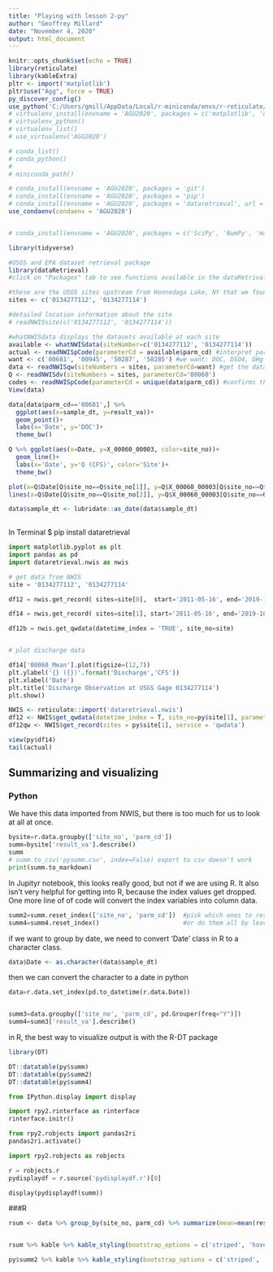 ```yaml
---
title: "Playing with lesson 2-py"
author: "Geoffrey Millard"
date: "November 4, 2020"
output: html_document
---
```



```r
knitr::opts_chunk$set(echo = TRUE)
library(reticulate)
library(kableExtra)
pltr <- import('matplotlib')
pltr$use("Agg", force = TRUE)
py_discover_config()
use_python('C:/Users/gmill/AppData/Local/r-miniconda/envs/r-reticulate/python.exe')
# virtualenv_install(envname = 'AGU2020', packages = c('matplotlib', 'dataretrieval', 'SciPy'))
# virtualenv_python()
# virtualenv_list()
# use_virtualenv('AGU2020')

# conda_list()
# conda_python()
# 
# miniconda_path()

# conda_install(envname = 'AGU2020', packages = 'git')
# conda_install(envname = 'AGU2020', packages = 'pip')
# conda_install(envname = 'AGU2020', packages = 'dataretrieval', url = 'git+git://github.com/USGS-python/dataretrieval.git')
use_condaenv(condaenv = 'AGU2020')


# conda_install(envname = 'AGU2020', packages = c('SciPy', 'NumPy', 'matplotlib', 'dataretrieval', 'IPython', 'rpy2'))

```

```r
library(tidyverse)

#USGS and EPA dataset retrieval package
library(dataRetrieval) 
#click on "Packages" tab to see functions available in the dataRetrival package

#these are the USGS sites upstream from Honnedaga Lake, NY that we found in the browser
sites <- c('0134277112', '0134277114')

#detailed location information about the site
# readNWISsite(c('0134277112', '0134277114'))

#whatNWISdata displays the datasets available at each site
available <- whatNWISdata(siteNumber=c('0134277112', '0134277114'))
actual <- readNWISpCode(parameterCd = available$parm_cd) #interpret parameter codes
want <- c('00681', '00945', '50287', '50285') #we want: DOC, DSO4, DHg and DMeHg, 0060 is discharge
data <- readNWISqw(siteNumbers = sites, parameterCd=want) #get the data
Q <- readNWISdv(siteNumbers = sites, parameterCd='00060')
codes <- readNWISpCode(parameterCd = unique(data$parm_cd)) #confirms that we got what we wanted, shows UNITS!
View(data)

data[data$parm_cd=='00681',] %>% 
  ggplot(aes(x=sample_dt, y=result_va))+
  geom_point()+
  labs(x='Date', y='DOC')+
  theme_bw()

Q %>% ggplot(aes(x=Date, y=X_00060_00003, color=site_no))+
  geom_line()+
  labs(x='Date', y='Q (CFS)', color='Site')+
  theme_bw()

plot(x=Q$Date[Q$site_no==Q$site_no[1]], y=Q$X_00060_00003[Q$site_no==Q$site_no[1]], xlab = 'Date', ylab='Q (CFS)', type = 'l', col='red')
lines(x=Q$Date[Q$site_no==Q$site_no[2]], y=Q$X_00060_00003[Q$site_no==Q$site_no[2]], xlab = 'Date', ylab='Q (CFS)', type = 'l', col=1)

data$sample_dt <- lubridate::as_date(data$sample_dt)
  
```

In Terminal
$ pip install dataretrieval


```python

import matplotlib.pyplot as plt
import pandas as pd
import dataretrieval.nwis as nwis

# get data from NWIS
site = '0134277112', '0134277114'

df12 = nwis.get_record( sites=site[0],  start='2011-05-16', end='2019-10-08', service='qwdata')

df14 = nwis.get_record( sites=site[1], start='2011-05-16', end='2019-10-08', service='dv')

df12b = nwis.get_qwdata(datetime_index = 'TRUE', site_no=site)


# plot discharge data

df14['00060_Mean'].plot(figsize=(12,7))
plt.ylabel('{} ({})'.format('Discharge','CFS'))
plt.xlabel('Date')
plt.title('Discharge Observation at USGS Gage 0134277114')
plt.show()
```

```r
NWIS <- reticulate::import('dataretrieval.nwis')
df12 <- NWIS$get_qwdata(datetime_index = T, site_no=py$site[1], parameterCd=want)
df12qw <- NWIS$get_record(sites = py$site[1], service = 'qwdata')
```


```r
view(py$df14)
tail(actual)
```

## Summarizing and visualizing
### Python

We have this data imported from NWIS, but there is too much for us to look at all at once.




```python
bysite=r.data.groupby(['site_no', 'parm_cd'])
summ=bysite['result_va'].describe()
summ
# summ.to_csv('pysumm.csv', index=False) export to csv doesn't work
print(summ.to_markdown)

```

In Jupityr notebook, this looks really good, but not if we are using R.  It also isn't very helpful for getting into R, because the index values get dropped.  One more line of of code will convert the index variables into column data.

```python
summ2=summ.reset_index(['site_no', 'parm_cd'])  #pick which ones to reset 
summ4=summ4.reset_index()                       #or do them all by leaving it blank
```

if we want to group by date, we need to convert 'Date' class in R to a character class.

```r
data$Date <- as.character(data$sample_dt)
```

then we can convert the character to a date in python

```python
data=r.data.set_index(pd.to_datetime(r.data.Date))


summ3=data.groupby(['site_no', 'parm_cd', pd.Grouper(freq="Y")])
summ4=summ3['result_va'].describe()
```

in R, the best way to visualize output is with the R-DT package

```r
library(DT)

DT::datatable(py$summ)
DT::datatable(py$summ2)
DT::datatable(py$summ4)
```

```python

from IPython.display import display

import rpy2.rinterface as rinterface
rinterface.initr()

from rpy2.robjects import pandas2ri
pandas2ri.activate()

import rpy2.robjects as robjects

r = robjects.r
pydisplaydf = r.source('pydisplaydf.r')[0]

display(pydisplaydf(summ))

```

###R 

```r
rsum <- data %>% group_by(site_no, parm_cd) %>% summarize(mean=mean(result_va, na.rm=T), std=sd(result_va, na.rm=T), max=max(result_va, na.rm=T), min=min(result_va, na.rm=T), n=n())


rsum %>% kable %>% kable_styling(bootstrap_options = c('striped', 'hover', 'responsive'))

py$summ2 %>% kable %>% kable_styling(bootstrap_options = c('striped', 'hover', 'responsive'))
```

